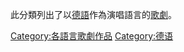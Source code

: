 此分類列出了以[[德語|德語]]作為演唱語言的[[歌劇|歌劇]]。

[[Category:各語言歌劇作品|Category:各語言歌劇作品]]
[[Category:德语|Category:德语]]